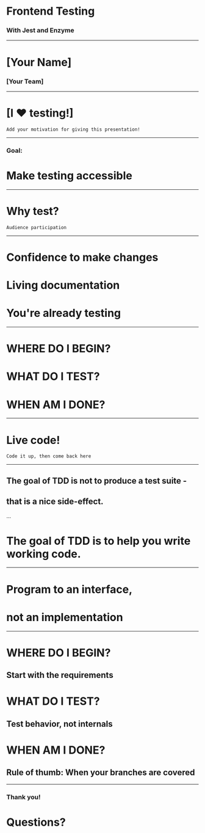 
# Frontend Testing
### With Jest and Enzyme

---
 
# [Your Name]
### [Your Team]

---

# [I :heart: testing!]

```notes
Add your motivation for giving this presentation!
```

---

### Goal:
# Make testing accessible

---

# Why test?

```notes
Audience participation
```

---

<Appear>
  <h1>Confidence to make changes</h1>
  <h1>Living documentation</h1>
  <h1>You're already testing</h1>
</Appear>

---

<Appear>
  <h1>WHERE DO I BEGIN?</h1>
  <h1>WHAT DO I TEST?</h1>
  <h1>WHEN AM I DONE?</h1>
</Appear>

---

# Live code!

```notes
Code it up, then come back here
```

---

## The goal of TDD is not to produce a test suite -
## that is a nice side-effect.
...
# The goal of TDD is to help you write working code.

---

# Program to an interface,
# not an implementation

---

<Appear>
  <h1>WHERE DO I BEGIN?</h1>
  <h2 style={{color:'cornflowerblue'}}>Start with the requirements</h2>
  <h1>WHAT DO I TEST?</h1>
  <h2 style={{color:'cornflowerblue'}}>Test behavior, not internals</h2>
  <h1>WHEN AM I DONE?</h1>
  <h2 style={{color:'cornflowerblue'}}>Rule of thumb: When your branches are covered</h2>
</Appear>

---

### Thank you!
#  Questions?